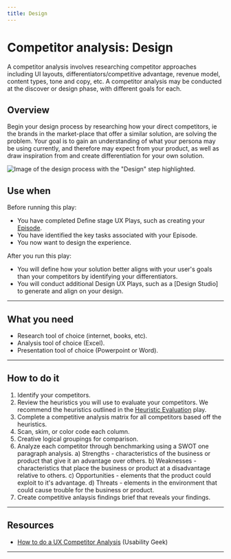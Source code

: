 ```yaml
---
title: Design
---
```


# Competitor analysis: Design

A competitor analysis involves researching competitor approaches including UI layouts, differentiators/competitive advantage, revenue model, content types, tone and copy, etc. A competitor analysis may be conducted at the discover or design phase, with different goals for each.

## Overview 

Begin your design process by researching how your direct competitors, ie the brands in the market-place that offer a similar solution, are solving the problem. Your goal is to gain an understanding of what your persona may be using currently, and therefore may expect from your product, as well as draw inspiration from and create differentiation for your own solution. 

<ImageBlock>

![Image of the design process with the "Design" step highlighted.](./images/competitor-analysis-design.png)

</ImageBlock>

## Use when

Before running this play:

- You have completed Define stage UX Plays, such as creating your [Episode](/plays/episode-model).
- You have identified the key tasks associated with your Episode.
- You now want to design the experience.

After you run this play:

- You will define how your solution better aligns with your user's goals than your competitors by identifying your differentiators.
- You will conduct additional Design UX Plays, such as a [Design Studio] to generate and align on your design.
 
---

## What you need

- Research tool of choice (internet, books, etc).
- Analysis tool of choice (Excel).
- Presentation tool of choice (Powerpoint or Word).

---

## How to do it

1. Identify your competitors.
2. Review the heuristics you will use to evaluate your competitors. We recommend the heuristics outlined in the [Heuristic Evaluation](/plays/heuristic-evaluation) play.
3. Complete a competitive analysis matrix for all competitors based off the heuristics.
4. Scan, skim, or color code each column.
5. Creative logical groupings for comparison.
6. Analyze each competitor through benchmarking using a SWOT one paragraph analysis.
     a) Strengths - characteristics of the business or product that give it an advantage over others.
     b) Weaknesses - characteristics that place the business or product at a disadvantage relative to others.
     c) Opportunities - elements that the product could exploit to it's advantage.
     d) Threats - elements in the environment that could cause trouble for the business or product.
7. Create competitive anlaysis findings brief that reveals your findings.

---

## Resources 

- [How to do a UX Competitor Analysis](https://usabilitygeek.com/how-to-do-ux-competitor-analysis/) (Usability Geek)

---

<PlayHelp />
